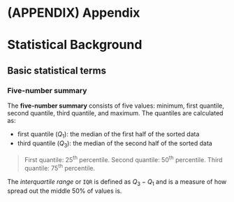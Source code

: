 \cleardoublepage

# (APPENDIX) Appendix {-}

# Statistical Background {#appendixA}

## Basic statistical terms


### Five-number summary

The **five-number summary** consists of five values:  minimum, first quantile, second quantile, third quantile, and maximum.  The quantiles are calculated as:

- first quantile ($Q_1$): the median of the first half of the sorted data
- third quantile ($Q_3$): the median of the second half of the sorted data

> First quantile: 25^th^ percentile.
Second quantile: 50^th^ percentile.
Third quantile: 75^th^ percentile.

The _interquartile range_ or `IQR` is defined as $Q_3 - Q_1$ and is a measure of how spread out the middle 50% of values is. 


